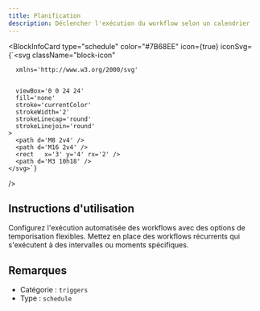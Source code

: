 ```yaml
---
title: Planification
description: Déclencher l'exécution du workflow selon un calendrier
---
```



<BlockInfoCard 
  type="schedule"
  color="#7B68EE"
  icon={true}
  iconSvg={`<svg className="block-icon"
      
      xmlns='http://www.w3.org/2000/svg'
      
      
      viewBox='0 0 24 24'
      fill='none'
      stroke='currentColor'
      strokeWidth='2'
      strokeLinecap='round'
      strokeLinejoin='round'
    >
      <path d='M8 2v4' />
      <path d='M16 2v4' />
      <rect   x='3' y='4' rx='2' />
      <path d='M3 10h18' />
    </svg>`}
/>

## Instructions d'utilisation

Configurez l'exécution automatisée des workflows avec des options de temporisation flexibles. Mettez en place des workflows récurrents qui s'exécutent à des intervalles ou moments spécifiques.

## Remarques

- Catégorie : `triggers`
- Type : `schedule`
